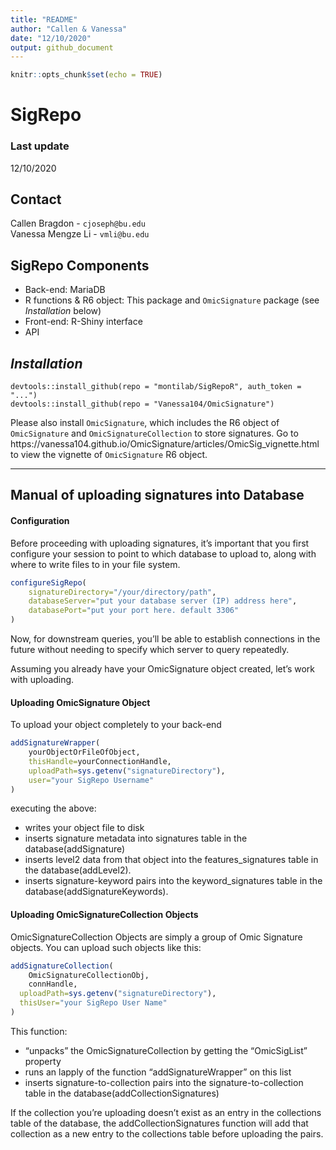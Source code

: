 ```yaml
---
title: "README"
author: "Callen & Vanessa"
date: "12/10/2020"
output: github_document
---
```


```r
knitr::opts_chunk$set(echo = TRUE)
```

# SigRepo

### Last update
12/10/2020

## Contact
Callen Bragdon - `cjoseph@bu.edu`  
Vanessa Mengze Li - `vmli@bu.edu`  

## SigRepo Components
- Back-end: MariaDB  
- R functions & R6 object: This package and `OmicSignature` package (see *Installation* below)  
- Front-end: R-Shiny interface  
- API  

## *Installation*
`devtools::install_github(repo = "montilab/SigRepoR", auth_token = "...")`  
`devtools::install_github(repo = "Vanessa104/OmicSignature")`  

Please also install `OmicSignature`, which includes the R6 object of `OmicSignature` and `OmicSignatureCollection` to store signatures. Go to https://vanessa104.github.io/OmicSignature/articles/OmicSig_vignette.html to view the vignette of `OmicSignature` R6 object.  

-----------------------------------------------------------------

## Manual of uploading signatures into Database
#### Configuration

Before proceeding with uploading signatures, it's important that you 
first configure your session to point to which database to upload to,
along with where to write files to in your file system.

```r
configureSigRepo(
	signatureDirectory="/your/directory/path",
	databaseServer="put your database server (IP) address here", 
	databasePort="put your port here. default 3306"
)
```

Now, for downstream queries, you'll be able to establish connections in the 
future without needing to specify which server to query repeatedly.

Assuming you already have your OmicSignature object created, let's work with
uploading.

#### Uploading OmicSignature Object

To upload your object completely to your back-end

```r
addSignatureWrapper(
	yourObjectOrFileOfObject,
	thisHandle=yourConnectionHandle,
	uploadPath=sys.getenv("signatureDirectory"),
	user="your SigRepo Username"
)
```

executing the above:

* writes your object file to disk
* inserts signature metadata into signatures table in the database(addSignature)
* inserts level2 data from that object into the features_signatures table
in the database(addLevel2).
* inserts signature-keyword pairs into the keyword_signatures table in the database(addSignatureKeywords).


#### Uploading OmicSignatureCollection Objects

OmicSignatureCollection Objects are simply a group of Omic Signature objects.
You can upload such objects like this:

```r
addSignatureCollection(
	OmicSignatureCollectionObj, 
	connHandle,
  uploadPath=sys.getenv("signatureDirectory"), 
  thisUser="your SigRepo User Name"
)
```

This function:

* "unpacks" the OmicSignatureCollection by getting the "OmicSigList" property
* runs an lapply of the function "addSignatureWrapper" on this list
* inserts signature-to-collection pairs into the signature-to-collection table
in the database(addCollectionSignatures)

If the collection you're uploading doesn't exist as an entry in the collections
table of the database, the addCollectionSignatures function will add that collection as a new entry to the collections table before uploading the pairs.


